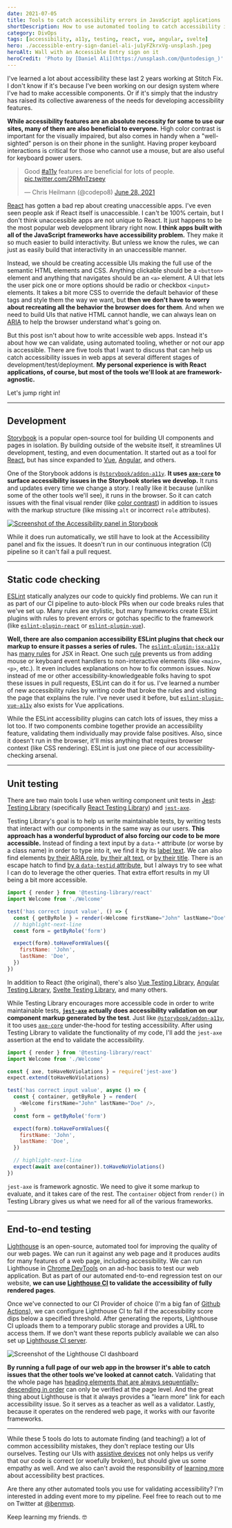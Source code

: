 ```yaml
---
date: 2021-07-05
title: Tools to catch accessibility errors in JavaScript applications
shortDescription: How to use automated tooling to catch accessibility issues in a web application built with React, Vue or other JavaScript frameworks
category: DivOps
tags: [accessibility, a11y, testing, react, vue, angular, svelte]
hero: ./accessible-entry-sign-daniel-ali-ju1yFZkrxVg-unsplash.jpeg
heroAlt: Wall with an Accessible Entry sign on it
heroCredit: 'Photo by [Daniel Ali](https://unsplash.com/@untodesign_)'
---
```


I've learned a lot about accessibility these last 2 years working at Stitch Fix. I don't know if it's because I've been working on our design system where I've had to make accessible components. Or if it's simply that the industry has raised its collective awareness of the needs for developing accessibility features.

**While accessibility features are an absolute necessity for some to use our sites, many of them are also beneficial to everyone.** High color contrast is important for the visually impaired, but also comes in handy when a "well-sighted" person is on their phone in the sunlight. Having proper keyboard interactions is critical for those who cannot use a mouse, but are also useful for keyboard power users.

<blockquote class="twitter-tweet"><p lang="en" dir="ltr">Good <a href="https://twitter.com/hashtag/a11y?src=hash&amp;ref_src=twsrc%5Etfw">#a11y</a> features are beneficial for lots of people. <a href="https://t.co/2RMnTzseey">pic.twitter.com/2RMnTzseey</a></p>&mdash; Chris Heilmann (@codepo8) <a href="https://twitter.com/codepo8/status/1409559894265565188?ref_src=twsrc%5Etfw">June 28, 2021</a></blockquote>

[React](https://reactjs.org/) has gotten a bad rep about creating unaccessible apps. I've even seen people ask if React itself is unaccessible. I can't be 100% certain, but I don't think unaccessible apps are not unique to React. It just happens to be the most popular web development library right now. **I think apps built with all of the JavaScript frameworks have accessibility problem.** They make it so much easier to build interactivity. But unless we know the rules, we can just as easily build that interactivity in an unaccessible manner.

Instead, we should be creating accessible UIs making the full use of the semantic HTML elements and CSS. Anything clickable should be a `<button>` element and anything that navigates should be an `<a>` element. A UI that lets the user pick one or more options should be radio or checkbox `<input>` elements. It takes a bit more CSS to override the default behavior of these tags and style them the way we want, but **then we don't have to worry about recreating all the behavior the browser does for them**. And when we need to build UIs that native HTML cannot handle, we can always lean on [ARIA](https://developer.mozilla.org/en-US/docs/Web/Accessibility/ARIA) to help the browser understand what's going on.

But this post isn't about how to write accessible web apps. Instead it's about how we can validate, using automated tooling, whether or not our app is accessible. There are five tools that I want to discuss that can help us catch accessibility issues in web apps at several different stages of development/test/deployment. **My personal experience is with React applications, of course, but most of the tools we'll look at are framework-agnostic.**

Let's jump right in!

---

## Development

[Storybook](https://storybook.js.org/) is a popular open-source tool for building UI components and pages in isolation. By building outside of the website itself, it streamlines UI development, testing, and even documentation. It started out as a tool for [React](https://storybook.js.org/docs/react/get-started/introduction), but has since expanded to [Vue](https://storybook.js.org/docs/vue/get-started/introduction), [Angular](https://storybook.js.org/docs/angular/get-started/introduction), and others.

One of the Storybook addons is [`@storybook/addon-a11y`](https://github.com/storybookjs/storybook/tree/next/addons/a11y). **It uses [`axe-core`](https://github.com/dequelabs/axe-core) to surface accessibility issues in the Storybook stories we develop.** It runs and updates every time we change a story. I really like it because (unlike some of the other tools we'll see), it runs in the browser. So it can catch issues with the final visual render (like [color contrast](https://webaim.org/articles/contrast/)) in addition to issues with the markup structure (like missing `alt` or incorrect `role` attributes).

[![Screenshot of the Accessibility panel in Storybook](./storybook-addon-a11y-screenshot.png)](https://github.com/storybookjs/storybook/tree/next/addons/a11y)

While it does run automatically, we still have to look at the Accessibility panel and fix the issues. It doesn't run in our continuous integration (CI) pipeline so it can't fail a pull request.

---

## Static code checking

[ESLint](http://eslint.org/) statically analyzes our code to quickly find problems. We can run it as part of our CI pipeline to auto-block PRs when our code breaks rules that we've set up. Many rules are stylistic, but many frameworks create ESLint plugins with rules to prevent errors or gotchas specific to the framework (like [`eslint-plugin-react`](https://github.com/yannickcr/eslint-plugin-react) or [`eslint-plugin-vue`](https://eslint.vuejs.org/)).

**Well, there are also companion accessibility ESLint plugins that check our markup to ensure it passes a series of rules.** The [`eslint-plugin-jsx-a11y`](https://github.com/jsx-eslint/eslint-plugin-jsx-a11y) has [many rules](https://github.com/jsx-eslint/eslint-plugin-jsx-a11y#supported-rules) for JSX in React. One such [rule](https://github.com/jsx-eslint/eslint-plugin-jsx-a11y/blob/master/docs/rules/no-noninteractive-element-interactions.md) prevents us from adding mouse or keyboard event handlers to non-interactive elements (like `<main>`, `<p>`, etc.). It even includes explanations on how to fix common issues. Now instead of me or other accessibility-knowledgeable folks having to spot these issues in pull requests, ESLint can do it for us. I've learned a number of new accessibility rules by writing code that broke the rules and visiting the page that explains the rule. I've never used it before, but [`eslint-plugin-vue-a11y`](https://github.com/maranran/eslint-plugin-vue-a11y) also exists for Vue applications.

While the ESLint accessibility plugins can catch lots of issues, they miss a lot too. If two components combine together provide an accessibility feature, validating them individually may provide false positives. Also, since it doesn't run in the browser, it'll miss anything that requires browser context (like CSS rendering). ESLint is just one piece of our accessibility-checking arsenal.

---

## Unit testing

There are two main tools I use when writing component unit tests in [Jest](https://jestjs.io/): [Testing Library](https://testing-library.com/) (specifically [React Testing Library](https://testing-library.com/docs/react-testing-library/intro/)) and [`jest-axe`](https://github.com/nickcolley/jest-axe).

Testing Library's goal is to help us write maintainable tests, by writing tests that interact with our components in the same way as our users. **This approach has a wonderful byproduct of also forcing our code to be more accessible.** Instead of finding a text input by a `data-*` attribute (or worse by a class name) in order to type into it, we find it by its [label text](https://testing-library.com/docs/queries/bylabeltext). We can also find elements [by their ARIA role](https://testing-library.com/docs/queries/byrole), [by their alt text](https://testing-library.com/docs/queries/byalttext), or [by their title](https://testing-library.com/docs/queries/bytitle). There is an escape hatch to find [by a `data-testid` attribute](https://testing-library.com/docs/queries/bytestid), but I always try to see what I can do to leverage the other queries. That extra effort results in my UI being a bit more accessible.

```js
import { render } from '@testing-library/react'
import Welcome from './Welcome'

test('has correct input value', () => {
  const { getByRole } = render(<Welcome firstName="John" lastName="Doe" />)
  // highlight-next-line
  const form = getByRole('form')

  expect(form).toHaveFormValues({
    firstName: 'John',
    lastName: 'Doe',
  })
})
```

In addition to React (the original), there's also [Vue Testing Library](https://testing-library.com/docs/react-testing-library/example-intro), [Angular Testing Library](https://testing-library.com/docs/react-testing-library/example-intro), [Svelte Testing Library](https://testing-library.com/docs/react-testing-library/example-intro), and many others.

While Testing Library encourages more accessible code in order to write maintainable tests, **[`jest-axe`](https://github.com/nickcolley/jest-axe) actually does accessibility validation on our component markup generated by the test**. Just like [`@storybook/addon-a11y`](https://github.com/storybookjs/storybook/tree/next/addons/a11y), it too uses [`axe-core`](https://github.com/dequelabs/axe-core) under-the-hood for testing accessibility. After using Testing Library to validate the functionality of my code, I'll add the `jest-axe` assertion at the end to validate the accessibility.

```js
import { render } from '@testing-library/react'
import Welcome from './Welcome'

const { axe, toHaveNoViolations } = require('jest-axe')
expect.extend(toHaveNoViolations)

test('has correct input value', async () => {
  const { container, getByRole } = render(
    <Welcome firstName="John" lastName="Doe" />,
  )
  const form = getByRole('form')

  expect(form).toHaveFormValues({
    firstName: 'John',
    lastName: 'Doe',
  })

  // highlight-next-line
  expect(await axe(container)).toHaveNoViolations()
})
```

`jest-axe` is framework agnostic. We need to give it some markup to evaluate, and it takes care of the rest. The `container` object from `render()` in Testing Library gives us what we need for all of the various frameworks.

---

## End-to-end testing

[Lighthouse](https://developers.google.com/web/tools/lighthouse/) is an open-source, automated tool for improving the quality of our web pages. We can run it against any web page and it produces audits for many features of a web page, including accessibility. We can run Lighthouse in [Chrome DevTools](https://developers.google.com/web/tools/lighthouse/#devtools) on an ad-hoc basis to test our web application. But as part of our automated end-to-end regression test on our website, **we can use [Lighthouse CI](https://github.com/GoogleChrome/lighthouse-ci/blob/main/docs/getting-started.md) to validate the accessibility of fully rendered pages**.

Once we've connected to our CI Provider of choice (I'm a big fan of [Github Actions](https://docs.github.com/en/actions)), we can configure Lighthouse CI to fail if the accessibility score dips below a specified threshold. After generating the reports, Lighthouse CI uploads them to a temporary public storage and provides a URL to access them. If we don't want these reports publicly available we can also set up [Lighthouse CI server](https://github.com/GoogleChrome/lighthouse-ci/blob/main/docs/getting-started.md#the-lighthouse-ci-server).

![Screenshot of the Lighthouse CI dashboard](./lighthouse-ci-dashboard.png)

**By running a full page of our web app in the browser it's able to catch issues that the other tools we've looked at cannot catch.** Validating that the whole page has [heading elements that are always sequentially-descending in order](https://web.dev/heading-order/?utm_source=lighthouse&utm_medium=devtools) can only be verified at the page level. And the great thing about Lighthouse is that it always provides a "learn more" link for each accessibility issue. So it serves as a teacher as well as a validator. Lastly, because it operates on the rendered web page, it works with our favorite frameworks.

---

While these 5 tools do lots to automate finding (and teaching!) a lot of common accessibility mistakes, they don't replace testing our UIs ourselves. Testing our UIs with [assistive devices](https://www.gov.uk/service-manual/technology/testing-with-assistive-technologies#when-to-test) not only helps us verify that our code is correct (or woefully broken), but should give us some empathy as well. And we also can't avoid the responsibility of [learning more](https://www.youtube.com/watch?v=z8xUCzToff8) about accessibility best practices.

Are there any other automated tools you use for validating accessibility? I'm interested in adding event more to my pipeline. Feel free to reach out to me on Twitter at [@benmvp](https://twitter.com/benmvp).

Keep learning my friends. 🤓
